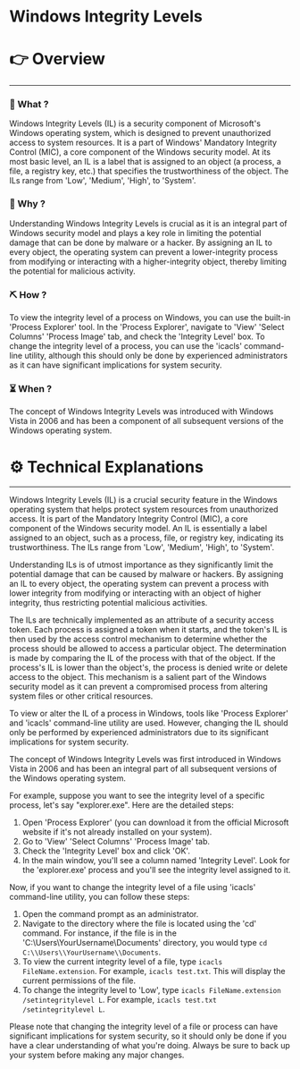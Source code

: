 # Windows Integrity Levels


# 👉 Overview

---

### 👀 What ?

Windows Integrity Levels (IL) is a security component of Microsoft's Windows operating system, which is designed to prevent unauthorized access to system resources. It is a part of Windows' Mandatory Integrity Control (MIC), a core component of the Windows security model. At its most basic level, an IL is a label that is assigned to an object (a process, a file, a registry key, etc.) that specifies the trustworthiness of the object. The ILs range from 'Low', 'Medium', 'High', to 'System'.


### 🧐 Why ?

Understanding Windows Integrity Levels is crucial as it is an integral part of Windows security model and plays a key role in limiting the potential damage that can be done by malware or a hacker. By assigning an IL to every object, the operating system can prevent a lower-integrity process from modifying or interacting with a higher-integrity object, thereby limiting the potential for malicious activity.


### ⛏️ How ?

To view the integrity level of a process on Windows, you can use the built-in 'Process Explorer' tool. In the 'Process Explorer', navigate to 'View' 'Select Columns' 'Process Image' tab, and check the 'Integrity Level' box. To change the integrity level of a process, you can use the 'icacls' command-line utility, although this should only be done by experienced administrators as it can have significant implications for system security.


### ⏳ When ?

The concept of Windows Integrity Levels was introduced with Windows Vista in 2006 and has been a component of all subsequent versions of the Windows operating system.


# ⚙️ Technical Explanations

---

Windows Integrity Levels (IL) is a crucial security feature in the Windows operating system that helps protect system resources from unauthorized access. It is part of the Mandatory Integrity Control (MIC), a core component of the Windows security model. An IL is essentially a label assigned to an object, such as a process, file, or registry key, indicating its trustworthiness. The ILs range from 'Low', 'Medium', 'High', to 'System'.

Understanding ILs is of utmost importance as they significantly limit the potential damage that can be caused by malware or hackers. By assigning an IL to every object, the operating system can prevent a process with lower integrity from modifying or interacting with an object of higher integrity, thus restricting potential malicious activities.

The ILs are technically implemented as an attribute of a security access token. Each process is assigned a token when it starts, and the token's IL is then used by the access control mechanism to determine whether the process should be allowed to access a particular object. The determination is made by comparing the IL of the process with that of the object. If the process's IL is lower than the object's, the process is denied write or delete access to the object. This mechanism is a salient part of the Windows security model as it can prevent a compromised process from altering system files or other critical resources.

To view or alter the IL of a process in Windows, tools like 'Process Explorer' and 'icacls' command-line utility are used. However, changing the IL should only be performed by experienced administrators due to its significant implications for system security.

The concept of Windows Integrity Levels was first introduced in Windows Vista in 2006 and has been an integral part of all subsequent versions of the Windows operating system.

For example, suppose you want to see the integrity level of a specific process, let's say "explorer.exe". Here are the detailed steps:

1. Open 'Process Explorer' (you can download it from the official Microsoft website if it's not already installed on your system).
2. Go to 'View' 'Select Columns' 'Process Image' tab.
3. Check the 'Integrity Level' box and click 'OK'.
4. In the main window, you'll see a column named 'Integrity Level'. Look for the 'explorer.exe' process and you'll see the integrity level assigned to it.

Now, if you want to change the integrity level of a file using 'icacls' command-line utility, you can follow these steps:

1. Open the command prompt as an administrator.
2. Navigate to the directory where the file is located using the 'cd' command. For instance, if the file is in the 'C:\Users\YourUsername\Documents' directory, you would type `cd C:\\Users\\YourUsername\\Documents`.
3. To view the current integrity level of a file, type `icacls FileName.extension`. For example, `icacls test.txt`. This will display the current permissions of the file.
4. To change the integrity level to 'Low', type `icacls FileName.extension /setintegritylevel L`. For example, `icacls test.txt /setintegritylevel L`.

Please note that changing the integrity level of a file or process can have significant implications for system security, so it should only be done if you have a clear understanding of what you're doing. Always be sure to back up your system before making any major changes.
